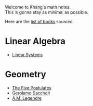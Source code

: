 Welcome to Khang's math notes.  
This is gonna stay as minimal as possible.

Here are the [list of books](books) sourced.

# Linear Algebra

* [Linear Systems](/la/linear-systems)

# Geometry

* [The Five Postulates](/gm/postulates)
* [Gerolamo Saccheri](/gm/gerolamo-saccheri)
* [A.M. Legendre](/gm/legendre)
